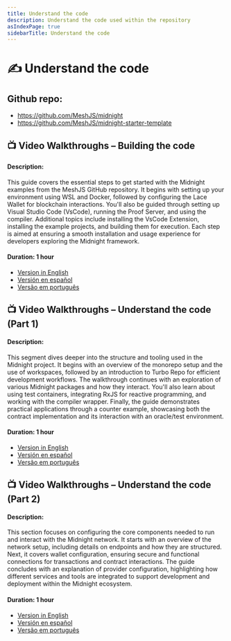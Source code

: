 ```yaml
---
title: Understand the code
description: Understand the code used within the repository
asIndexPage: true
sidebarTitle: Understand the code
---
```


# ✍️ Understand the code
## Github repo:
- https://github.com/MeshJS/midnight
- https://github.com/MeshJS/midnight-starter-template

## 📺 Video Walkthroughs – Building the code
#### Description: 
This guide covers the essential steps to get started with the Midnight examples from the MeshJS GitHub repository. It begins with setting up your environment using WSL and Docker, followed by configuring the Lace Wallet for blockchain interactions. You'll also be guided through setting up Visual Studio Code (VsCode), running the Proof Server, and using the compiler. Additional topics include installing the VsCode Extension, installing the example projects, and building them for execution. Each step is aimed at ensuring a smooth installation and usage experience for developers exploring the Midnight framework.

#### Duration: 1 hour
- [Version in English](https://youtu.be/W03Hjqcc5vY)
- [Versión en español](https://youtu.be/yJcKTxtBNPA)
- [Versão em português](https://youtu.be/Y8bQ0Tme_JQ)

## 📺 Video Walkthroughs – Understand the code (Part 1)
#### Description:
This segment dives deeper into the structure and tooling used in the Midnight project. It begins with an overview of the monorepo setup and the use of workspaces, followed by an introduction to Turbo Repo for efficient development workflows. The walkthrough continues with an exploration of various Midnight packages and how they interact. You'll also learn about using test containers, integrating RxJS for reactive programming, and working with the compiler wrapper. Finally, the guide demonstrates practical applications through a counter example, showcasing both the contract implementation and its interaction with an oracle/test environment.

#### Duration: 1 hour
- [Version in English](https://youtu.be/6Fsws6YrMbM)
- [Versión en español](https://youtu.be/OSCNs0Zevrk)
- [Versão em português](https://youtu.be/mJ68h3eaLZ0)

## 📺 Video Walkthroughs – Understand the code (Part 2)
#### Description:
This section focuses on configuring the core components needed to run and interact with the Midnight network. It starts with an overview of the network setup, including details on endpoints and how they are structured. Next, it covers wallet configuration, ensuring secure and functional connections for transactions and contract interactions. The guide concludes with an explanation of provider configuration, highlighting how different services and tools are integrated to support development and deployment within the Midnight ecosystem.

#### Duration: 1 hour
- [Version in English](https://youtu.be/-V400M1v8zY)
- [Versión en español](https://youtu.be/GENPLe1cRWA)
- [Versão em português](https://youtu.be/01_h8yiZkUQ)

